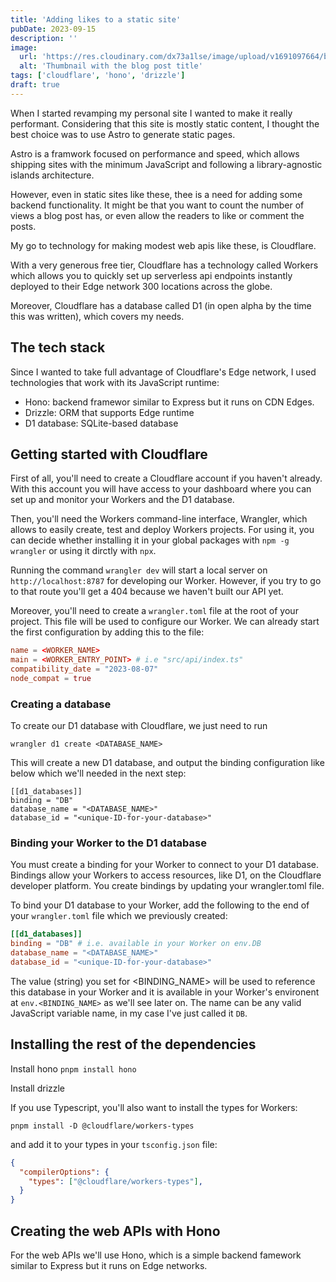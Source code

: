 ```yaml
---
title: 'Adding likes to a static site'
pubDate: 2023-09-15
description: ''
image:
  url: 'https://res.cloudinary.com/dx73a1lse/image/upload/v1691097664/blog/build-your-own-react-routerwebp_wzdy1w.webp'
  alt: 'Thumbnail with the blog post title'
tags: ['cloudflare', 'hono', 'drizzle']
draft: true
---
```


When I started revamping my personal site I wanted to make it really performant. Considering that this site is mostly static content, I thought the best choice was to use Astro to generate static pages.

Astro is a framwork focused on performance and speed, which allows shipping sites with the minimum JavaScript and following a library-agnostic islands architecture.

However, even in static sites like these, thee is a need for adding some backend functionality. It might be that you want to count the number of views a blog post has, or even allow the readers to like or comment the posts.

My go to technology for making modest web apis like these, is Cloudflare.

With a very generous free tier, Cloudflare has a technology called Workers which allows you to quickly set up serverless api endpoints instantly deployed to their Edge network 300 locations across the globe.

Moreover, Cloudflare has a database called D1 (in open alpha by the time this was written), which covers my needs.

## The tech stack

Since I wanted to take full advantage of Cloudflare's Edge network, I used technologies that work with its JavaScript runtime:

- Hono: backend framewor similar to Express but it runs on CDN Edges.
- Drizzle: ORM that supports Edge runtime
- D1 database: SQLite-based database

## Getting started with Cloudflare

First of all, you'll need to create a Cloudflare account if you haven't already. With this account you will have access to your dashboard where you can set up and monitor your Workers and the D1 database.

Then, you'll need the Workers command-line interface, Wrangler, which allows to easily create, test and deploy Workers projects. For using it, you can decide whether installing it in your global packages with `npm -g wrangler` or using it dirctly with `npx`.

Running the command `wrangler dev` will start a local server on `http://localhost:8787` for developing our Worker. However, if you try to go to that route you'll get a 404 because we haven't built our API yet.

Moreover, you'll need to create a `wrangler.toml` file at the root of your project. This file will be used to configure our Worker. We can already start the first configuration by adding this to the file:

```toml
name = <WORKER_NAME>
main = <WORKER_ENTRY_POINT> # i.e "src/api/index.ts"
compatibility_date = "2023-08-07"
node_compat = true
```

### Creating a database

To create our D1 database with Cloudflare, we just need to run 

```shell
wrangler d1 create <DATABASE_NAME>
```

This will create a new D1 database, and output the binding configuration like below which we'll needed in the next step:

```shell
[[d1_databases]]
binding = "DB"
database_name = "<DATABASE_NAME>"
database_id = "<unique-ID-for-your-database>"
```

### Binding your Worker to the D1 database
You must create a binding for your Worker to connect to your D1 database. Bindings allow your Workers to access resources, like D1, on the Cloudflare developer platform. You create bindings by updating your wrangler.toml file.

To bind your D1 database to your Worker, add the following to the end of your `wrangler.toml` file which we previously created:

```toml
[[d1_databases]]
binding = "DB" # i.e. available in your Worker on env.DB
database_name = "<DATABASE_NAME>"
database_id = "<unique-ID-for-your-database>"
```

The value (string) you set for <BINDING_NAME> will be used to reference this database in your Worker and it is available in your Worker's environent at `env.<BINDING_NAME>` as we'll see later on. The name can be any valid JavaScript variable name, in my case I've just called it `DB`.

## Installing the rest of the dependencies

Install hono
`pnpm install hono`

Install drizzle

If you use Typescript, you'll also want to install the types for Workers:

`pnpm install -D @cloudflare/workers-types`

and add it to your types in your `tsconfig.json` file:
```json
{
  "compilerOptions": {
    "types": ["@cloudflare/workers-types"],
  }
}
```

## Creating the web APIs with Hono

For the web APIs we'll use Hono, which is a simple backend famework similar to Express but it runs on Edge networks. 



